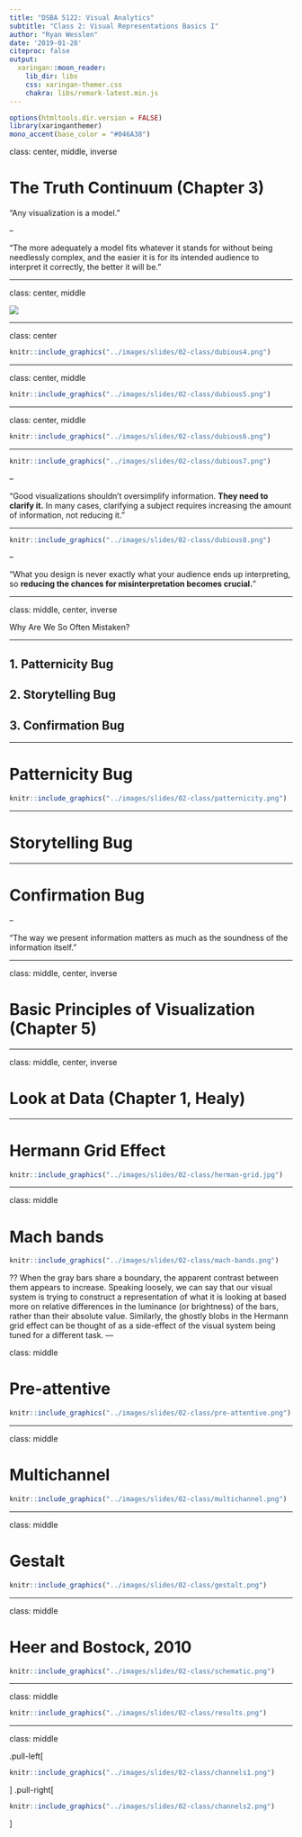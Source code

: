```yaml
---
title: "DSBA 5122: Visual Analytics"
subtitle: "Class 2: Visual Representations Basics I"  
author: "Ryan Wesslen"
date: '2019-01-28'
citeproc: false
output:
  xaringan::moon_reader:
    lib_dir: libs
    css: xaringan-themer.css
    chakra: libs/remark-latest.min.js
---
```


```r
options(htmltools.dir.version = FALSE)
library(xaringanthemer)
mono_accent(base_color = "#046A38")
```

class: center, middle, inverse

# The Truth Continuum (Chapter 3)

"Any visualization is a model."

--

"The more adequately a model fits whatever it stands for without being needlessly complex, and the easier it is for its intended audience to interpret it correctly, the better it will be."

---

class: center, middle

![](../images/slides/02-class/dubious1.png)

---

class: center

```r
knitr::include_graphics("../images/slides/02-class/dubious4.png")
```

---

class: center, middle

```r
knitr::include_graphics("../images/slides/02-class/dubious5.png")
```

---

class: center, middle

```r
knitr::include_graphics("../images/slides/02-class/dubious6.png")
```

---

```r
knitr::include_graphics("../images/slides/02-class/dubious7.png")
```

--

"Good visualizations shouldn’t oversimplify information. **They need to clarify it.** In many cases, clarifying a subject requires increasing the amount of information, not reducing it."

---

```r
knitr::include_graphics("../images/slides/02-class/dubious8.png")
```

--

"What you design is never exactly what your audience ends up interpreting, so **reducing the chances for misinterpretation becomes crucial.**"

---

class: middle, center, inverse

Why Are We So Often Mistaken?

---

## 1. Patternicity Bug

## 2. Storytelling Bug

## 3. Confirmation Bug

---

# Patternicity Bug

```r
knitr::include_graphics("../images/slides/02-class/patternicity.png")
```

---

# Storytelling Bug

---

# Confirmation Bug

--

"The way we present information matters as much as the soundness of the information itself."

---

class: middle, center, inverse

# Basic Principles of Visualization (Chapter 5)

---

class: middle, center, inverse

# Look at Data (Chapter 1, Healy)

---

# Hermann Grid Effect

```r
knitr::include_graphics("../images/slides/02-class/herman-grid.jpg")
```

---

class: middle

# Mach bands

```r
knitr::include_graphics("../images/slides/02-class/mach-bands.png")
```

??
When the gray bars share a boundary, the apparent contrast between them appears to increase. Speaking loosely, we can say that our visual system is trying to construct a representation of what it is looking at based more on relative differences in the luminance (or brightness) of the bars, rather than their absolute value. Similarly, the ghostly blobs in the Hermann grid effect can be thought of as a side-effect of the visual system being tuned for a different task.
---

class: middle

# Pre-attentive

```r
knitr::include_graphics("../images/slides/02-class/pre-attentive.png")
```

---

class: middle

# Multichannel

```r
knitr::include_graphics("../images/slides/02-class/multichannel.png")
```

---

class: middle

# Gestalt

```r
knitr::include_graphics("../images/slides/02-class/gestalt.png")
```

---

class: middle

# Heer and Bostock, 2010

```r
knitr::include_graphics("../images/slides/02-class/schematic.png")
```

---

class: middle

```r
knitr::include_graphics("../images/slides/02-class/results.png")
```

---

class: middle

.pull-left[
```r
knitr::include_graphics("../images/slides/02-class/channels1.png")
```
]
.pull-right[
```r
knitr::include_graphics("../images/slides/02-class/channels2.png")
```
]
